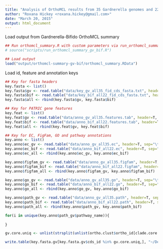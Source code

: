 ```yaml
---
title: "Analysis of OrthoMCL results from 35 Gardnerella genomes and 22 Bifidobacterium genomes"
author: "Roxana Hickey <roxana.hickey@gmail.com>"
date: "March 20, 2015"
output: html_document
---
```


Load output from Gardnerella-Bifido OrthoMCL summary
```r
## Run orthomcl_summary.R with custom parameters via run_orthomcl_summary_gv_bif.R
# source("scripts/run_orthomcl_summary_gv_bif.R")

## Load output
load("output/orthomcl-summary-gv-bif/orthomcl_summary.RData")
```

Load id, feature and annotation keys
```r
## Key for fasta headers
key.fasta <- list()
key.fasta$gv <- read.table("data/key_gv_all35_fid_cds_fasta.txt", header=T, sep="\t")
key.fasta$bif <- read.table("data/key_bif_all22_fid_cds_fasta.txt", header=T, sep="\t")
key.fasta$all <- rbind(key.fasta$gv, key.fasta$bif)

## Key for PATRIC gene features
key.feat <- list()
key.feat$gv <- read.table("data/anno_gv_all35.features.tab", header=T, sep="\t", quote="")
key.feat$bif <- read.table("data/anno_bif_all22.features.tab", header=T, sep="\t", quote="")
key.feat$all <- rbind(key.feat$gv, key.feat$bif)

## Key for EC, FigFam, GO and pathway annotations
key.anno <- list()
key.anno$ec_gv <- read.table("data/anno_gv_all35.ec", header=T, sep="\t", quote="")
key.anno$ec_bif <- read.table("data/anno_bif_all22.ec", header=T, sep="\t", quote="")
key.anno$ec_all <- rbind(key.anno$ec_gv, key.anno$ec_bif)

key.anno$figfam_gv <- read.table("data/anno_gv_all35.figfam", header=T, sep="\t", quote="")
key.anno$figfam_bif <- read.table("data/anno_bif_all22.figfam", header=T, sep="\t", quote="")
key.anno$figfam_all <- rbind(key.anno$figfam_gv, key.anno$figfam_bif)

key.anno$go_gv <- read.table("data/anno_gv_all35.go", header=T, sep="\t", quote="")
key.anno$go_bif <- read.table("data/anno_bif_all22.go", header=T, sep="\t", quote="")
key.anno$go_all <- rbind(key.anno$go_gv, key.anno$go_bif)

key.anno$path_gv <- read.table("data/anno_gv_all35.path", header=T, sep="\t", quote="")
key.anno$path_bif <- read.table("data/anno_bif_all22.path", header=T, sep="\t", quote="")
key.anno$path_all <- rbind(key.anno$path_gv, key.anno$path_bif)
```

```r

for(i in unique(key.anno$path_gv$pathway_name)){
  
}

gv.core.uniq <- unlist(strsplit(unlist(ortho.clust$ortho_id[clade.core.clust.uniq$clade5]), split=" "), use.names=F)

write.table(key.fasta.gv[key.fasta.gv$cds_id %in% gv.core.uniq,], "~/Desktop/gv_uniq_core.txt", sep="\t", row.names=F, quote=F)
```